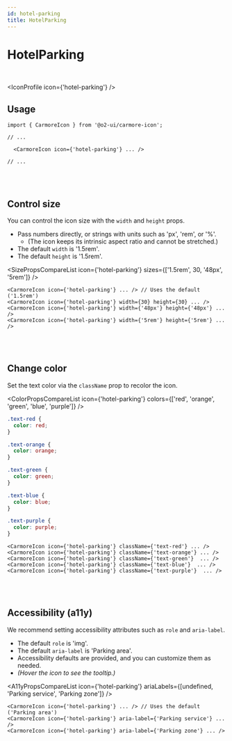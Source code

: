 ```yaml
---
id: hotel-parking
title: HotelParking
---
```




# HotelParking

<br />

<IconProfile icon={'hotel-parking'} />

## Usage

```tsx
import { CarmoreIcon } from '@o2-ui/carmore-icon';

// ...

  <CarmoreIcon icon={'hotel-parking'} ... />

// ...
```

<br />
<br />

## Control size

You can control the icon size with the `width` and `height` props.

- Pass numbers directly, or strings with units such as 'px', 'rem', or '%'.
  - (The icon keeps its intrinsic aspect ratio and cannot be stretched.)
- The default `width` is '1.5rem'.
- The default `height` is '1.5rem'.

<SizePropsCompareList icon={'hotel-parking'} sizes={['1.5rem', 30, '48px', '5rem']} />

```tsx
<CarmoreIcon icon={'hotel-parking'} ... /> // Uses the default ('1.5rem')
<CarmoreIcon icon={'hotel-parking'} width={30} height={30} ... />
<CarmoreIcon icon={'hotel-parking'} width={'48px'} height={'48px'} ... />
<CarmoreIcon icon={'hotel-parking'} width={'5rem'} height={'5rem'} ... />
```

<br />
<br />

## Change color

Set the text color via the `className` prop to recolor the icon.

<ColorPropsCompareList icon={'hotel-parking'} colors={['red', 'orange', 'green', 'blue', 'purple']} />

```css
.text-red {
  color: red;
}

.text-orange {
  color: orange;
}

.text-green {
  color: green;
}

.text-blue {
  color: blue;
}

.text-purple {
  color: purple;
}
```

```tsx
<CarmoreIcon icon={'hotel-parking'} className={'text-red'} ... />
<CarmoreIcon icon={'hotel-parking'} className={'text-orange'} ... />
<CarmoreIcon icon={'hotel-parking'} className={'text-green'}  ... />
<CarmoreIcon icon={'hotel-parking'} className={'text-blue'}  ... />
<CarmoreIcon icon={'hotel-parking'} className={'text-purple'}  ... />
```

<br />
<br />

## Accessibility (a11y)

We recommend setting accessibility attributes such as `role` and `aria-label`.

- The default `role` is 'img'.
- The default `aria-label` is 'Parking area'.
- Accessibility defaults are provided, and you can customize them as needed.
- _(Hover the icon to see the tooltip.)_

<A11yPropsCompareList icon={'hotel-parking'} ariaLabels={[undefined, 'Parking service', 'Parking zone']} />

```tsx
<CarmoreIcon icon={'hotel-parking'} ... /> // Uses the default ('Parking area')
<CarmoreIcon icon={'hotel-parking'} aria-label={'Parking service'} ... />
<CarmoreIcon icon={'hotel-parking'} aria-label={'Parking zone'} ... />
```
